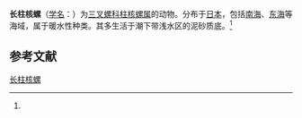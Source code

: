 {{Speciesbox
| name = 长柱核螺
| status = 
| status_system = 
| image = 
| genus = Adamnestia
| species = protracta
| authority = (Gould, 1859)<ref name='id10589'>{{cite web| url =http://www.bioinfo.cn/db05/BjdwSpecies.php?action=view&id=10589| title =长柱核螺| work =《中国动物物种编目数据库》| publisher =中国科学院微生物研究所| author =中国科学院动物研究所| accessdate =2009-04-28| deadurl =yes| archiveurl =https://web.archive.org/web/20160305013851/http://www.bioinfo.cn/db05/BjdwSpecies.php?action=view&id=10589| archivedate =2016-03-05}}</ref>
}}

'''长柱核螺'''（[[学名|学名]]：{{lang|la|''Adamnestia protracta''}}）为[[三叉螺科|三叉螺科]][[柱核螺属|柱核螺属]]的动物。分布于[[日本|日本]]，包括[[南海|南海]]、[[东海|东海]]等海域，属于暖水性种类。其多生活于潮下带浅水区的泥砂质底。<ref name='id10589'/>

== 参考文献 ==
{{reflist}}

{{Wikispecies|Adamnestia protracta}}
{{Taxonbar|from=Q15230562}}

[[Category:柱核螺属|长柱核螺]]


{{软体动物小作品}}